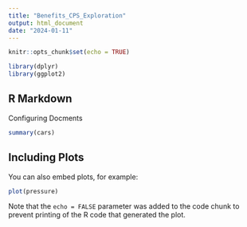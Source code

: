 ```yaml
---
title: "Benefits_CPS_Exploration"
output: html_document
date: "2024-01-11"
---
```


```r
knitr::opts_chunk$set(echo = TRUE)

library(dplyr)
library(ggplot2)
```

## R Markdown

Configuring Docments 

```r
summary(cars)
```

## Including Plots

You can also embed plots, for example:

```r
plot(pressure)
```

Note that the `echo = FALSE` parameter was added to the code chunk to prevent printing of the R code that generated the plot.
